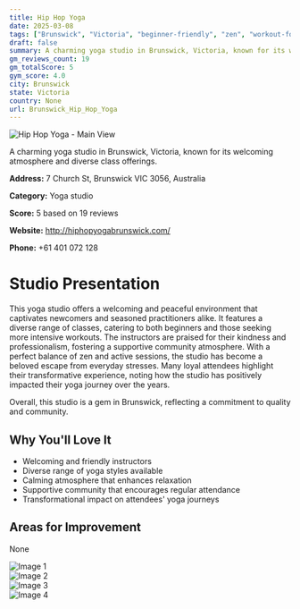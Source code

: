 ```yaml
---
title: Hip Hop Yoga
date: 2025-03-08
tags: ["Brunswick", "Victoria", "beginner-friendly", "zen", "workout-focused", "calm atmosphere", "community-focused", "Brunswick"]  
draft: false
summary: A charming yoga studio in Brunswick, Victoria, known for its welcoming atmosphere and diverse class offerings.
gm_reviews_count: 19
gm_totalScore: 5
gym_score: 4.0
city: Brunswick
state: Victoria
country: None
url: Brunswick_Hip_Hop_Yoga
---
```


<div className="aspect-[16/9] relative my-8">
  <img 
    src="https://lh5.googleusercontent.com/p/AF1QipOekMs156C43JsiFUjVfYIO0Loo9fdcYgQoTM_5=w1920-h1080-k-no"
    alt="Hip Hop Yoga - Main View"
    className="object-cover absolute inset-0 w-full h-full rounded-lg"
  />
</div>

A charming yoga studio in Brunswick, Victoria, known for its welcoming atmosphere and diverse class offerings.

**Address:** 7 Church St, Brunswick VIC 3056, Australia

**Category:** Yoga studio

**Score:** 5 based on 19 reviews

**Website:** http://hiphopyogabrunswick.com/

**Phone:** +61 401 072 128

# Studio Presentation

This yoga studio offers a welcoming and peaceful environment that captivates newcomers and seasoned practitioners alike. It features a diverse range of classes, catering to both beginners and those seeking more intensive workouts. The instructors are praised for their kindness and professionalism, fostering a supportive community atmosphere. With a perfect balance of zen and active sessions, the studio has become a beloved escape from everyday stresses. Many loyal attendees highlight their transformative experience, noting how the studio has positively impacted their yoga journey over the years.

Overall, this studio is a gem in Brunswick, reflecting a commitment to quality and community.

## Why You'll Love It

- Welcoming and friendly instructors
- Diverse range of yoga styles available
- Calming atmosphere that enhances relaxation
- Supportive community that encourages regular attendance
- Transformational impact on attendees' yoga journeys

## Areas for Improvement

None

<div className="grid grid-cols-1 xl:grid-cols-2 gap-4 my-8">
<div className="aspect-[4/3] relative"><img src="https://lh3.googleusercontent.com/p/AF1QipMRN0c4uf18u4FUYq7LsIyP_ZJeEIxymU8f9ydf=w1920-h1080-k-no" alt="Image 1" className="object-cover absolute inset-0 w-full h-full rounded-lg" /></div>
<div className="aspect-[4/3] relative"><img src="https://lh5.googleusercontent.com/p/AF1QipPHQMBlrtDhLDy8Alaj-iWr9QOXFL6Z4T9-vORy=w1920-h1080-k-no" alt="Image 2" className="object-cover absolute inset-0 w-full h-full rounded-lg" /></div>
<div className="aspect-[4/3] relative"><img src="https://lh5.googleusercontent.com/p/AF1QipOm9lfENniLVwojyuE0rBcpPYmV-EToZ1tAJSMz=w1920-h1080-k-no" alt="Image 3" className="object-cover absolute inset-0 w-full h-full rounded-lg" /></div>
<div className="aspect-[4/3] relative"><img src="https://lh5.googleusercontent.com/p/AF1QipMbncczno6FRVc5d-9jBXBLh0EG_lOxl76gXHUH=w1920-h1080-k-no" alt="Image 4" className="object-cover absolute inset-0 w-full h-full rounded-lg" /></div>
</div>
